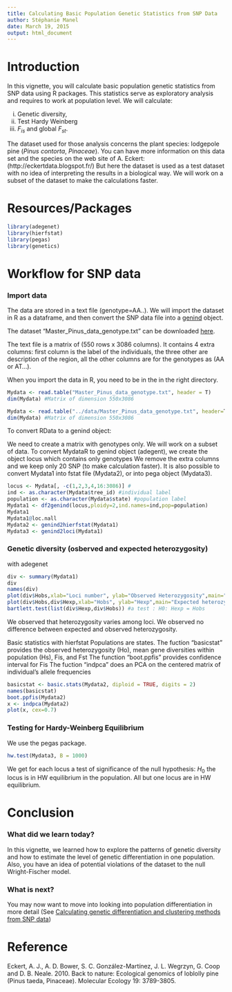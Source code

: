 ```yaml
---
title: Calculating Basic Population Genetic Statistics from SNP Data
author: Stéphanie Manel
date: March 19, 2015
output: html_document
---
```


Introduction
========================================================

In this vignette, you will  calculate basic population genetic statistics from
SNP data using R packages. This statistics serve as exploratory analysis and
requires to work at population level. We will calculate: 

 i. Genetic diversity,
 ii. Test Hardy Weinberg 
 iii. $F_{is}$ and global $F_{st}$.

The dataset used for those analysis concerns the plant species: lodgepole pine
(*Pinus contorta*, *Pinaceae*). You can have more information on this data set and
the species on the web site of A. Eckert:  (http://eckertdata.blogspot.fr/) But
here the dataset is used as a test dataset with no idea of interpreting the
results in a biological way. We will work on a subset of the dataset to make
the calculations faster.

 

Resources/Packages
========================================================



```r
library(adegenet)
library(hierfstat)
library(pegas)
library(genetics)

```


Workflow for SNP data
========================================================
### Import data

The data are stored in a text file (genotype=AA..). We will  import the dataset
in R as a dataframe, and then  convert the SNP data file into a
[genind](http://www.inside-r.org/packages/cran/adegenet/docs/.valid.genind)
object.

The dataset "Master_Pinus_data_genotype.txt" can be downloaded 
[here](https://github.com/NESCent/popgenInfo/tree/master/data/Master_Pinus_data_genotype.txt).

The text file is a matrix of (550 rows x 3086 columns). It contains 4
extra columns: first column is the label of the individuals, the three other are
description of the region, all the other columns are for the genotypes as (AA or
AT...).

When you import the data in R, you need to be in the in the right directory.

```r
Mydata <- read.table("Master_Pinus_data_genotype.txt", header = T)
dim(Mydata) #Matrix of dimension 550x3086
```

```r
Mydata <- read.table("../data/Master_Pinus_data_genotype.txt", header=T)
dim(Mydata) #Matrix of dimension 550x3086
```

To convert RData to a genind object:

We need to create a matrix with genotypes only. We will work on a subset of data.
To convert MydataR to genind object (adegent), we create the object locus which contains only genotypes
We remove the extra columns and we keep only 20 SNP (to make calculation faster).
It is also possible to convert Mydata1 into fstat file (Mydata2), or into pega object (Mydata3).

```r
locus <- Mydata[, -c(1,2,3,4,16:3086)] #   
ind <- as.character(Mydata$tree_id) #individual label
population <- as.character(Mydata$state) #population label
Mydata1 <- df2genind(locus,ploidy=2,ind.names=ind,pop=population)
Mydata1
Mydata1@loc.nall
Mydata2 <- genind2hierfstat(Mydata1) 
Mydata3 <- genind2loci(Mydata1)
```

### Genetic diversity (osberved and expected heterozygosity) 

with adegenet

```r

div <- summary(Mydata1)
div
names(div)
plot(div$Hobs,xlab="Loci number", ylab="Observed Heterozygosity",main="Observed heterozygosity per locus")
plot(div$Hobs,div$Hexp,xlab="Hobs", ylab="Hexp",main="Expected heterozygosity in function of observed heterozygosity per locus")
bartlett.test(list(div$Hexp,div$Hobs)) #a test : H0: Hexp = Hobs
```
We observed that heterozygosity varies among loci.
We observed no difference between expected and observed heterozygosity.


Basic statistics with hierfstat
Populations are states. 
The fuction "basicstat" provides the observed heterozygosity (Ho), mean gene diversities within population (Hs), Fis, and Fst 
The function "boot.ppfis" provides confidence interval for Fis
The fuction "indpca"  does an PCA on the centered matrix of individual's allele frequencies

```r
basicstat <- basic.stats(Mydata2, diploid = TRUE, digits = 2) 
names(basicstat)   
boot.ppfis(Mydata2) 
x <- indpca(Mydata2) 
plot(x, cex=0.7)

```



### Testing for Hardy-Weinberg Equilibrium  
We use the pegas package.

```r

hw.test(Mydata3, B = 1000)
```

We get for each locus a test of significance of the null hypothesis: $H_0$ the
locus is in HW equilibrium in the population. All but one locus are in HW
equilibrium.



Conclusion
========================================================
### What did we learn today?

In this vignette, we learned how to explore the patterns of genetic diversity
and how to estimate the level of genetic differentiation in one population.
Also, you have an idea of potential violations of the dataset to the null
Wright-Fischer model.

### What is next?

You may now want to move into looking into population differentiation in more
detail (See [Calculating genetic differentiation and clustering methods from SNP
data](vignetteDifferentiationSNPbisGithub.html))
 
 
Reference
========================================================

Eckert, A. J., A. D. Bower, S. C. González-Martínez, J. L. Wegrzyn, G. Coop and D. B. Neale. 2010. Back to nature: Ecological genomics of loblolly pine (Pinus taeda, Pinaceae). Molecular Ecology 19: 3789-3805.
